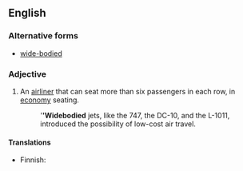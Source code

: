 ==English==

===Alternative forms===
* [[wide-bodied]]

===Adjective===
{{en-adj}}

# {{label|en|aeronautics}} An [[airliner]] that can seat more than six passengers in each row, in [[economy]] seating.
#: '''''Widebodied''' jets, like the 747, the DC-10, and the L-1011, introduced the possibility of low-cost air travel.

====Translations====
{{trans-top|An airliner that can seat more than six passengers in each row, in economy seating.}}
* Finnish: {{t|fi|leveärunkoinen}}
{{trans-mid}}
{{trans-bottom}}
